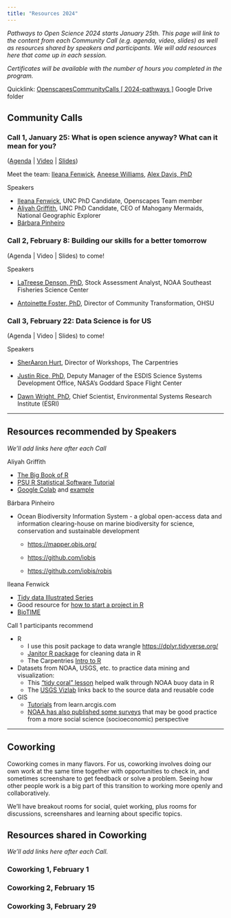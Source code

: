 ```yaml
---
title: "Resources 2024"
---
```


*Pathways to Open Science 2024 starts January 25th. This page will link to the content from each Community Call (e.g. agenda, video, slides) as well as resources shared by speakers and participants. We will add resources here that come up in each session.*

*Certificates will be available with the number of hours you completed in the program.*

Quicklink: [OpenscapesCommunityCalls \[ 2024-pathways \]](https://drive.google.com/drive/folders/1H4krhccewqitgE39g7VAPFQKf0aaUu82?usp=drive_link) Google Drive folder

## Community Calls

### Call 1, January 25: What is open science anyway? What can it mean for you?

([Agenda](https://docs.google.com/document/d/1rRq6UweAtBzAD1ZiemnghrvolOkqTAdNJLiDm4woa8U/edit#heading=h.v4arp372yz2n) \| [Video](https://drive.google.com/file/d/128PREjilaB7Y0jULVd7b8_VZLRPkvSPz/view?usp=drive_link) \| [Slides](https://docs.google.com/presentation/d/1LN3bMRdxZXE_4yqOBPF30mz8hAf-6gGx2v1hMHBecRc/))

Meet the team: [Ileana Fenwick](https://twitter.com/_ileanaf), [Aneese Williams](https://www.linkedin.com/in/aneese-williams-mps-80a846b6/), [Alex Davis, PhD](http://www.alexandracddavis.com/)

Speakers

-   [Ileana Fenwick](https://twitter.com/_ileanaf), UNC PhD Candidate, Openscapes Team member
-   [Aliyah Griffith](https://aliyahgg.wixsite.com/aliyah-griffith/), UNC PhD Candidate, CEO of Mahogany Mermaids, National Geographic Explorer
-   [Bárbara Pinheiro](https://www.instagram.com/barbara.pin/)

### Call 2, February 8: Building our skills for a better tomorrow

(Agenda \| Video \| Slides) to come!

Speakers

-   [LaTreese Denson, PhD](https://www.bweems.org/member-directory/latreese-s-denson-ph-d), Stock Assessment Analyst, NOAA Southeast Fisheries Science Center

-   [Antoinette Foster, PhD](https://www.ohsu.edu/racial-equity-and-inclusion-center/our-people), Director of Community Transformation, OHSU

### Call 3, February 22: Data Science is for US

(Agenda \| Video \| Slides) to come!

Speakers

-   [SherAaron Hurt](https://carpentries.org/team/), Director of Workshops, The Carpentries

-   [Justin Rice, PhD](https://www.nasa.gov/image-article/deputy-manager-justin-rice/), Deputy Manager of the ESDIS Science Systems Development Office, NASA's Goddard Space Flight Center

-   [Dawn Wright, PhD](https://twitter.com/deepseadawn), Chief Scientist, Environmental Systems Research Institute (ESRI)

------------------------------------------------------------------------

## Resources recommended by Speakers

*We'll add links here after each Call*

Aliyah Griffith

-   [The Big Book of R](https://www.bigbookofr.com/)
-   [PSU R Statistical Software Tutorial](https://online.stat.psu.edu/statprogram/tutorials/statistical-software/r)
-   [Google Colab](https://colab.google/) and [example](https://colab.research.google.com/github/microsoft/torchgeo/blob/releases/v0.4/docs/tutorials/trainers.ipynb#scrollTo=b13c2251)

Bárbara Pinheiro

-   Ocean Biodiversity Information System - a global open-access data and information clearing-house on marine biodiversity for science, conservation and sustainable development
    -   <https://mapper.obis.org/>

    -   <https://github.com/iobis>

    -   <https://github.com/iobis/robis>

Ileana Fenwick

-   [Tidy data Illustrated Series](https://www.openscapes.org/blog/2020/10/12/tidy-data/)
-   Good resource for [how to start a project in R](https://njsilbiger.github.io/GettingStarted/)
-   [BioTIME](https://biotime.st-andrews.ac.uk/)

Call 1 participants recommend

-   R
    -   I use this posit package to data wrangle <https://dplyr.tidyverse.org/>
    -   [Janitor R package](https://sfirke.github.io/janitor/) for cleaning data in R
    -   The Carpentries [Intro to R](https://datacarpentry.org/R-genomics/01-intro-to-R.html)
-   Datasets from NOAA, USGS, etc. to practice data mining and visualization:
    -   This ["tidy coral" lesson](https://nceas.github.io/crescynt-training/tidy_coral) helped walk through NOAA buoy data in R
    -   The [USGS Vizlab](https://labs.waterdata.usgs.gov/visualizations/) links back to the source data and reusable code
-   GIS
    -   [Tutorials](https://learn.arcgis.com/en/projects/predict-seagrass-habitats-with-machine-learning/) from learn.arcgis.com
    -   [NOAA has also published some surveys](https://experience.arcgis.com/experience/dfe13b44993b4449bf47422db9d0e1a6/) that may be good practice from a more social science (socioeconomic) perspective

------------------------------------------------------------------------

## Coworking

Coworking comes in many flavors. For us, coworking involves doing our own work at the same time together with opportunities to check in, and sometimes screenshare to get feedback or solve a problem. Seeing how other people work is a big part of this transition to working more openly and collaboratively.

We'll have breakout rooms for social, quiet working, plus rooms for discussions, screenshares and learning about specific topics.

## Resources shared in Coworking

*We'll add links here after each Call.*

### Coworking 1, February 1

### Coworking 2, February 15

### Coworking 3, February 29
